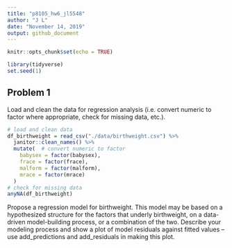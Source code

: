 ```yaml
---
title: "p8105_hw6_jl5548"
author: "J L"
date: "November 14, 2019"
output: github_document
---
```


```r
knitr::opts_chunk$set(echo = TRUE)

library(tidyverse)
set.seed(1)
```

## Problem 1

Load and clean the data for regression analysis (i.e. convert numeric to factor where appropriate, check for missing data, etc.).

```r
# load and clean data
df_birthweight = read_csv("./data/birthweight.csv") %>% 
  janitor::clean_names() %>% 
  mutate(  # convert numeric to factor 
    babysex = factor(babysex), 
    frace = factor(frace),
    malform = factor(malform), 
    mrace = factor(mrace) 
  )
# check for missing data
anyNA(df_birthweight)
```

Propose a regression model for birthweight. This model may be based on a hypothesized structure for the factors that underly birthweight, on a data-driven model-building process, or a combination of the two. Describe your modeling process and show a plot of model residuals against fitted values – use add_predictions and add_residuals in making this plot.

```r

```




